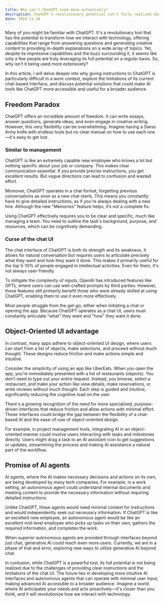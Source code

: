 ```yaml
---
title: Why isn't ChatGPT used more extensively?
description: ChatGPT's revolutionary potential isn't fully realized due to challenges in giving precise instructions, limitations of its chat-based interface, and the need for more intuitive AI interfaces to broaden accessibility.
date: 2024-11-18
---
```


Many of you might be familiar with ChatGPT.
It's a revolutionary tool that has the potential to transform how we interact with technology, offering capabilities that range from answering questions and generating creative content to providing in-depth explanations on a wide array of topics.
Yet, despite its impressive capabilities and the buzz surrounding it, it seems like only a few people are truly leveraging its full potential on a regular basis.
So, why isn't it being used more extensively?

In this article, I will delve deeper into why giving instructions to ChatGPT is particularly difficult in a work context, explore the limitations of its current chat-based interface, and discuss potential solutions that could make AI tools like ChatGPT more accessible and useful for a broader audience.

## Freedom Paradox

ChatGPT offers an incredible amount of freedom.
It can write essays, answer questions, generate ideas, and even engage in creative writing.
However, this very flexibility can be overwhelming.
Imagine having a Swiss Army knife with endless tools but no clear manual on how to use each one—it's easy to get lost.

### Similar to management

ChatGPT is like an extremely capable new employee who knows a lot but nothing specific about your job or company.
This makes clear communication essential.
If you provide precise instructions, you get excellent results.
But vague directions can lead to confusion and wasted effort.

Moreover, ChatGPT operates in a chat format, forgetting previous conversations as soon as a new chat starts.
This means you constantly have to give detailed instructions, as if you're always dealing with a new hire.
Although the new "Memories" feature helps, it’s not a complete fix.

Using ChatGPT effectively requires you to be clear and specific, much like managing a team.
You need to outline the task's background, purpose, and resources, which can be cognitively demanding.

### Curse of the chat UI

The chat interface of ChatGPT is both its strength and its weakness.
It allows for natural conversation but requires users to articulate precisely what they want and how they want it done.
This makes it primarily useful for the top 5-10% of people engaged in intellectual activities.
Even for them, it's not always user-friendly.

To mitigate the complexity of inputs, OpenAI has introduced features like GPTs, where users can use well-crafted prompts by third parties.
However, these features still primarily benefit those who were already skilled at using ChatGPT, enabling them to use it even more effectively.

Most people struggle from the get-go, either when initiating a chat or opening the app.
Because ChatGPT operates as a chat UI, users must constantly articulate "what" they want and "how" they want it done.

## Object-Oriented UI advantage

In contrast, many apps adhere to object-oriented UI design, where users can start from a list of objects, make selections, and proceed without much thought.
These designs reduce friction and make actions simple and intuitive.

Consider the simplicity of using an app like UberEats.
When you open the app, you’re immediately presented with a list of restaurants (objects).
You don’t need to type out your entire request.
Instead, you browse, select a restaurant, and make your action like view details, make reservations, or write reviews without much thought.
Each step is guided and intuitive, significantly reducing the cognitive load on the user.

There's a growing recognition of the need for more specialized, purpose-driven interfaces that reduce friction and allow actions with minimal effort. These interfaces could bridge the gap between the flexibility of a chat-based AI and the ease-of-use of object-oriented design.

For example, in project management tools, integrating AI in an object-oriented manner could involve users interacting with tasks and milestones directly.
Users might drag a task to an AI assistant icon to get suggestions or updates, streamlining the process and making AI assistance a natural part of the workflow.

## Promise of AI agents

AI agents, where the AI makes necessary decisions and actions on its own, are being developed by many tech companies.
For example, in a work setting, an autonomous agent could understand internal documents and meeting content to provide the necessary information without requiring detailed instructions.

Unlike ChatGPT, these agents would need minimal context for instructions and would independently seek out necessary information.
If ChatGPT is like an excellent new employee, an autonomous agent would be like an excellent mid-level employee who picks up tasks on their own, gathers the required information, and completes the work.

When superior autonomous agents are provided through interfaces beyond just chat, generative AI could reach even more users.
Currently, we are in a phase of trial and error, exploring new ways to utilize generative AI beyond chat.

In conlusion, while ChatGPT is a powerful tool, its full potential is not being realized due to the challenges of providing clear instructions and the limitations of the chat UI.
The future lies in developing more intuitive AI interfaces and autonomous agents that can operate with minimal user input, making advanced AI accessible to a broader audience.
Imagine a world where AI anticipates your needs and acts proactively—it's closer than you think, and it will revolutionize how we interact with technology.
